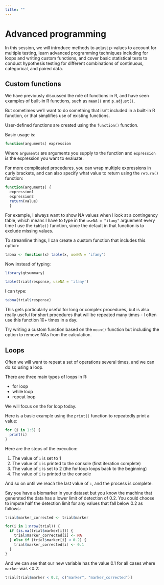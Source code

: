 ```yaml
---
title: ""
---
```


# Advanced programming

In this session, we will introduce methods to adjust p-values to account for multiple testing, learn advanced programming techniques including for loops and writing custom functions, and cover basic statistical tests to conduct hypothesis testing for different combinations of continuous, categorical, and paired data.

## Custom functions

We have previously discussed the role of functions in R, and have seen examples of built-in R functions, such as `mean()` and `p.adjust()`.

But sometimes we'll want to do something that isn't included in a built-in R function, or that simplifies use of existing functions.

User-defined functions are created using the `function()` function.

Basic usage is:

```r
function(arguments) expression
```

Where `arguments` are arguments you supply to the function and `expression` is the expression you want to evaluate.

For more complicated procedures, you can wrap multiple expressions in curly brackets, and can also specify what value to return using the `return()` function:

```r
function(arguments) {
  expression1
  expression2
  return(value)
  }
```

For example, I always want to show NA values when I look at a contingency table, which means I have to type in the `useNA = "ifany"` arguement every time I use the `table()` function, since the default in that function is to exclude missing values.

To streamline things, I can create a custom function that includes this option:

```r
tabna <- function(x) table(x, useNA = 'ifany')
```

Now instead of typing:

```r
library(gtsummary)

table(trial$response, useNA = 'ifany')
```

I can type:

```r
tabna(trial$response)
```

This gets particularly useful for long or complex procedures, but is also really useful for short procedures that will be repeated many times - I often use this function 10+ times in a day.

Try writing a custom function based on the `mean()` function but including the option to remove NAs from the calculation.


## Loops

Often we will want to repeat a set of operations several times, and we can do so using a loop. 

There are three main types of loops in R:

- for loop
- while loop
- repeat loop

We will focus on the for loop today.

Here is a basic example using the `print()` function to repeatedly print a value:

```r
for (i in 1:5) {
  print(i)
}
```

Here are the steps of the execution:

1. The value of `i` is set to 1
2. The value of `i` is printed to the console (first iteration complete)
3. The value of `i` is set to 2 (the for loop loops back to the beginning)
4. The value of `i` is printed to the console

And so on until we reach the last value of `i`, and the process is complete.

Say you have a biomarker in your dataset but you know the machine that generated the data has a lower limit of detection of 0.2. You could choose to impute half the detection limit for any values that fall below 0.2 as follows:

```r
trial$marker_corrected <- trial$marker

for(i in 1:nrow(trial)) {
  if (is.na(trial$marker[i])) {
    trial$marker_corrected[i] <- NA
  } else if (trial$marker[i] < 0.2) {
    trial$marker_corrected[i] <- 0.1
  }
}
```

And we can see that our new variable has the value 0.1 for all cases where `marker` was <0.2:

```r
trial[trial$marker < 0.2, c("marker", "marker_corrected")]
```


